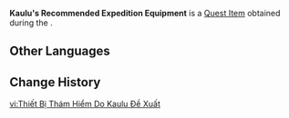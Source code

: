 {{Item Infobox
|id           = 121031
|image        = Item Kaulu's Recommended Expedition Equipment.png
|type         = Quest Items
|description  = Expedition equipment that Kaulu recommended you purchase. Though very expensive, the quality doesn't seem to be as good as he made it out to be.
|source1      = [[The Legend of the Mysterious Island]]
}}
'''Kaulu's Recommended Expedition Equipment''' is a [[Quest Item]] obtained during the {{Quest|The Legend of the Mysterious Island}}.

==Other Languages==
{{Other Languages|default_hidden=1
|en      = Kaulu's Recommended Expedition Equipment
|zhs     = 卡乌鲁推荐的探险装备
|zhs_rm  = 
|zht     = 卡烏魯推薦的探險裝備
|zht_rm  = 
|ja      = カウルが勧めてくれた冒険装備
|ja_rm   = Kauru ga Susumete Kureta Bouken Soubi
|ko      = 카울루가 추천한 탐험 장비
|es      = Equipamiento de exploración recomendado por Kaulu
|fr      = Équipement d'expédition recommandé par Kaulu
|ru      = Туристическое снаряжение, рекомендованное Каулу
|th      = อุปกรณ์สำรวจที่ Kaulu แนะนำ
|th_rm   = 
|vi      = Thiết Bị Thám Hiểm Do Kaulu Đề Xuất
|de      = Von Kaulu empfohlene Expeditionsausrüstung
|id      = Peralatan Ekspedisi yang Direkomendasikan Kaulu
|pt      = Equipamento de Expedição Recomendado por Kaulu
|tr      = Kaulu'nun Önerdiği Keşif Ekipmanı
|it      = Equipaggiamento da spedizione raccomandato da Kaulu
}}

==Change History==
{{Change History|5.0}}

[[vi:Thiết Bị Thám Hiểm Do Kaulu Đề Xuất]]